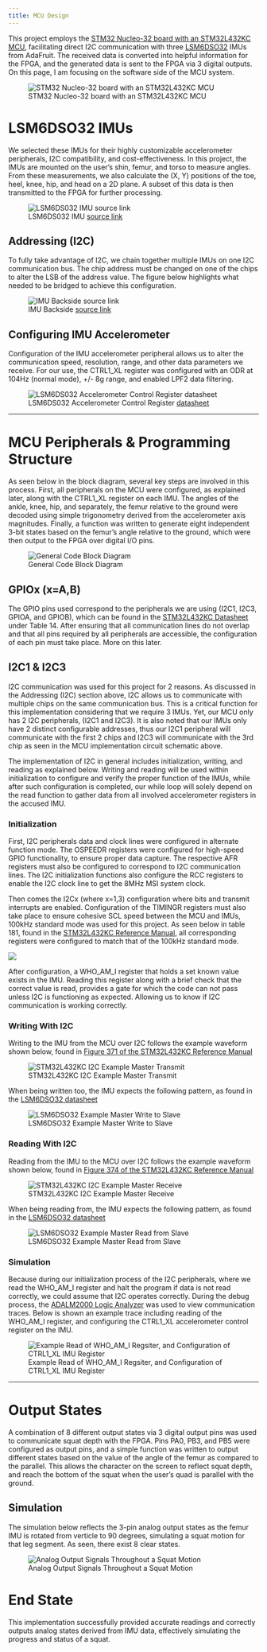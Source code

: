 ```yaml
---
title: MCU Design
---
```

This project employs the [STM32 Nucleo-32 board with an STM32L432KC MCU](https://www.st.com/en/evaluation-tools/nucleo-l432kc.html), facilitating direct I2C communication with three [LSM6DSO32](https://www.adafruit.com/product/4692) IMUs from AdaFruit. The received data is converted into helpful information for the FPGA, and the generated data is sent to the FPGA via 3 digital outputs. On this page, I am focusing on the software side of the MCU system.

![STM32 Nucleo-32 board with an STM32L432KC MCU](images/stm32.jpeg)

# LSM6DSO32 IMUs
We selected these IMUs for their highly customizable accelerometer peripherals, I2C compatibility, and cost-effectiveness. In this project, the IMUs are mounted on the user's shin, femur, and torso to measure angles. From these measurements, we also calculate the (X, Y) positions of the toe, heel, knee, hip, and head on a 2D plane. A subset of this data is then transmitted to the FPGA for further processing.

![LSM6DS032 IMU [source link](https://learn.adafruit.com/assets/85936)](images/imu_front.jpeg)

## Addressing (I2C)
To fully take advantage of I2C, we chain together multiple IMUs on one I2C communication bus. The chip address must be changed on one of the chips to alter the LSB of the address value. The figure below highlights what needed to be bridged to achieve this configuration.

![IMU Backside [source link](https://learn.adafruit.com/lsm6dsox-and-ism330dhc-6-dof-imu)](images/imu_back.jpeg)

## Configuring IMU Accelerometer
Configuration of the IMU accelerometer peripheral allows us to alter the communication speed, resolution, range, and other data parameters we receive. For our use, the CTRL1_XL register was configured with an ODR at 104Hz (normal mode), +/- 8g range, and enabled LPF2 data filtering.

![LSM6DS032 Accelerometer Control Register [datasheet](https://www.st.com/resource/en/datasheet/lsm6dso32.pdf)](images/ctrl1_xl.jpeg){.bordered}

----------------------------------------------------------

# MCU Peripherals & Programming Structure
As seen below in the block diagram, several key steps are involved in this process. First, all peripherals on the MCU were configured, as explained later, along with the CTRL1_XL register on each IMU. The angles of the ankle, knee, hip, and separately, the femur relative to the ground were decoded using simple trigonometry derived from the accelerometer axis magnitudes. Finally, a function was written to generate eight independent 3-bit states based on the femur's angle relative to the ground, which were then output to the FPGA over digital I/O pins.

![General Code Block Diagram](images/code_structure1.jpeg){.bordered}

## GPIOx (x=A,B)
The GPIO pins used correspond to the peripherals we are using (I2C1, I2C3, GPIOA, and GPIOB), which can be found in the [STM32L432KC Datasheet](https://hmc-e155.github.io/assets/doc/ds11451-stm32l432kc.pdf) under Table 14. After ensuring that all communication lines do not overlap and that all pins required by all peripherals are accessible, the configuration of each pin must take place. More on this later.

## I2C1 & I2C3
I2C communication was used for this project for 2 reasons. As discussed in the Addressing (I2C) section above, I2C allows us to communicate with multiple chips on the same communication bus. This is a critical function for this implementation considering that we require 3 IMUs. Yet, our MCU only has 2 I2C peripherals, (I2C1 and I2C3). It is also noted that our IMUs only have 2 distinct configurable addresses, thus our I2C1 peripheral will communicate with the first 2 chips and I2C3 will communicate with the 3rd chip as seen in the MCU implementation circuit schematic above.

The implementation of I2C in general includes initialization, writing, and reading as explained below. Writing and reading will be used within initialization to configure and verify the proper function of the IMUs, while after such configuration is completed, our while loop will solely depend on the read function to gather data from all involved accelerometer registers in the accused IMU.

### Initialization
First, I2C peripherals data and clock lines were configured in alternate function mode. The OSPEEDR registers were configured for high-speed GPIO functionality, to ensure proper data capture. The respective AFR registers must also be configured to correspond to I2C communication lines. The I2C initialization functions also configure the RCC registers to enable the I2C clock line to get the 8MHz MSI system clock.

Then comes the I2Cx (where x=1,3) configuration where bits and transmit interrupts are enabled. Configuration of the TIMINGR registers must also take place to ensure cohesive SCL speed between the MCU and IMUs, 100kHz standard mode was used for this project. As seen below in table 181, found in the [STM32L432KC Reference Manual](https://hmc-e155.github.io/assets/doc/rm0394-stm32l41xxx42xxx43xxx44xxx45xxx46xxx-advanced-armbased-32bit-mcus-stmicroelectronics.pdf), all corresponding registers were configured to match that of the 100kHz standard mode.

![](images/table_181.jpeg){.bordered}

After configuration, a WHO_AM_I register that holds a set known value exists in the IMU. Reading this register along with a brief check that the correct value is read, provides a gate for which the code can not pass unless I2C is functioning as expected. Allowing us to know if I2C communication is working correctly.

### Writing With I2C
Writing to the IMU from the MCU over I2C follows the example waveform shown below, found in [Figure 371 of the STM32L432KC Reference Manual](https://hmc-e155.github.io/assets/doc/rm0394-stm32l41xxx42xxx43xxx44xxx45xxx46xxx-advanced-armbased-32bit-mcus-stmicroelectronics.pdf)

![STM32L432KC I2C Example Master Transmit](images/i2c_transmit.jpeg){.bordered}

When being written too, the IMU expects the following pattern, as found in the [LSM6DSO32 datasheet](https://www.st.com/resource/en/datasheet/lsm6dso32.pdf)\

![LSM6DSO32 Example Master Write to Slave](images/write_imu.jpeg){.bordered}

### Reading With I2C
Reading from the IMU to the MCU over I2C follows the example waveform shown below, found in [Figure 374 of the STM32L432KC Reference Manual](https://hmc-e155.github.io/assets/doc/rm0394-stm32l41xxx42xxx43xxx44xxx45xxx46xxx-advanced-armbased-32bit-mcus-stmicroelectronics.pdf)

![STM32L432KC I2C Example Master Receive](images/i2c_receive.jpeg){.bordered}

When being reading from, the IMU expects the following pattern, as found in the [LSM6DSO32 datasheet](https://www.st.com/resource/en/datasheet/lsm6dso32.pdf)\

![LSM6DSO32 Example Master Read from Slave](images/read_imu.jpeg){.bordered}

### Simulation
Because during our initialization process of the I2C peripherals, where we read the WHO_AM_I register and halt the program if data is not read correctly, we could assume that I2C operates correctly. During the debug process, the [ADALM2000 Logic Analyzer](https://www.analog.com/en/resources/evaluation-hardware-and-software/evaluation-boards-kits/adalm2000.html) was used to view communication traces. Below is shown an example trace including reading of the WHO_AM_I register, and configuring the CTRL1_XL accelerometer control register on the IMU.

![Example Read of WHO_AM_I Regsiter, and Configuration of CTRL1_XL IMU Register](images/i2c_example_trace.jpeg)

----------------------------------------------------------

# Output States
A combination of 8 different output states via 3 digital output pins was used to communicate squat depth with the FPGA. Pins PA0, PB3, and PB5 were configured as output pins, and a simple function was written to output different states based on the value of the angle of the femur as compared to the parallel. This allows the character on the screen to reflect squat depth, and reach the bottom of the squat when the user's quad is parallel with the ground.

## Simulation
The simulation below reflects the 3-pin analog output states as the femur IMU is rotated from verticle to 90 degrees, simulating a squat motion for that leg segment. As seen, there exist 8 clear states.

![Analog Output Signals Throughout a Squat Motion](images/debounced_outs.jpeg)

# End State
This implementation successfully provided accurate readings and correctly outputs analog states derived from IMU data, effectively simulating the progress and status of a squat.